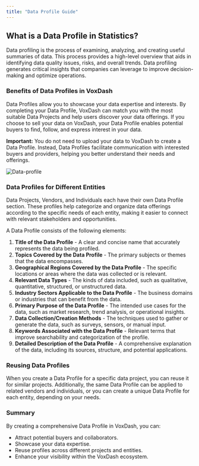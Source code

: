 ```yaml
---
title: "Data Profile Guide"
---
```


## **What is a Data Profile in Statistics?**  

Data profiling is the process of examining, analyzing, and creating useful summaries of data. This process provides a high-level overview that aids in identifying data quality issues, risks, and overall trends. Data profiling generates critical insights that companies can leverage to improve decision-making and optimize operations.

### **Benefits of Data Profiles in VoxDash**

Data Profiles allow you to showcase your data expertise and interests. By completing your Data Profile, VoxDash can match you with the most suitable Data Projects and help users discover your data offerings. If you choose to sell your data on VoxDash, your Data Profile enables potential buyers to find, follow, and express interest in your data.

**Important:** You do not need to upload your data to VoxDash to create a Data Profile. Instead, Data Profiles facilitate communication with interested buyers and providers, helping you better understand their needs and offerings.

<Frame>
  <img src="/images/data-profile.png" alt="Data-profile" style={{ borderRadius: '0.5rem' }} />
</Frame>

### **Data Profiles for Different Entities**

Data Projects, Vendors, and Individuals each have their own Data Profile section. These profiles help categorize and organize data offerings according to the specific needs of each entity, making it easier to connect with relevant stakeholders and opportunities.

A Data Profile consists of the following elements:

1. **Title of the Data Profile** \- A clear and concise name that accurately represents the data being profiled.  
2. **Topics Covered by the Data Profile** \- The primary subjects or themes that the data encompasses.  
3. **Geographical Regions Covered by the Data Profile** \- The specific locations or areas where the data was collected or is relevant.  
4. **Relevant Data Types** \- The kinds of data included, such as qualitative, quantitative, structured, or unstructured data.  
5. **Industry Sectors Applicable to the Data Profile** \- The business domains or industries that can benefit from the data.  
6. **Primary Purpose of the Data Profile** \- The intended use cases for the data, such as market research, trend analysis, or operational insights.  
7. **Data Collection/Creation Methods** \- The techniques used to gather or generate the data, such as surveys, sensors, or manual input.  
8. **Keywords Associated with the Data Profile** \- Relevant terms that improve searchability and categorization of the profile.  
9. **Detailed Description of the Data Profile** \- A comprehensive explanation of the data, including its sources, structure, and potential applications.

### **Reusing Data Profiles**

When you create a Data Profile for a specific data project, you can reuse it for similar projects. Additionally, the same Data Profile can be applied to related vendors and individuals, or you can create a unique Data Profile for each entity, depending on your needs.

### **Summary**

By creating a comprehensive Data Profile in VoxDash, you can:

* Attract potential buyers and collaborators.  
* Showcase your data expertise.  
* Reuse profiles across different projects and entities.  
* Enhance your visibility within the VoxDash ecosystem.

